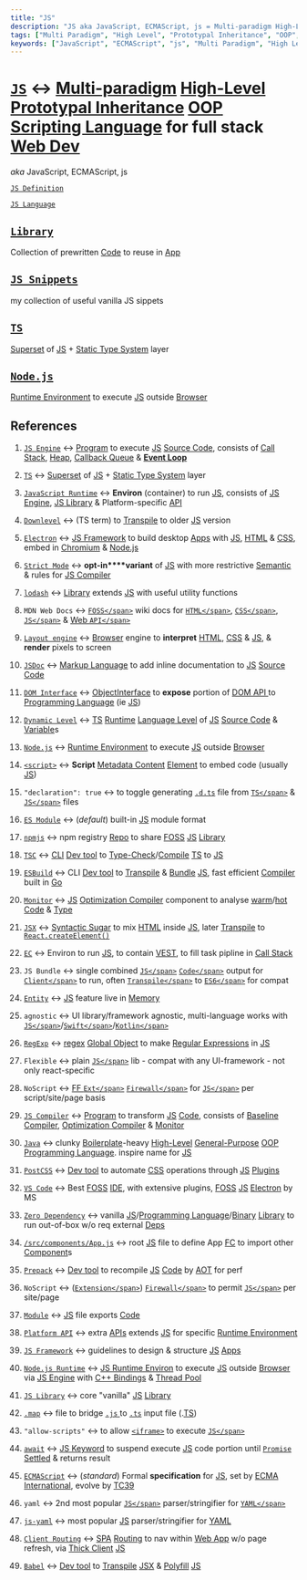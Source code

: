```yaml
---
title: "JS"
description: "JS aka JavaScript, ECMAScript, js = Multi-paradigm High-Level Prototypal Inheritance OOP Scripting Language for full stack Web Dev "
tags: ["Multi Paradigm", "High Level", "Prototypal Inheritance", "OOP", "Scripting Language", "Web Dev", "JS"]
keywords: ["JavaScript", "ECMAScript", "js", "Multi Paradigm", "High Level", "Prototypal Inheritance", "OOP", "Scripting Language", "Web Dev", "JS", "define", "definition", "ELI5", "explain", "what is", "How to"]
---
```


# [`JS`](./)  ↔ [<span data-tooltip-id="preview__mDkEPZJF7KYAHZLje">Multi-paradigm</span>](/wiki/JS/JS-Definition/Multi-paradigm) [<span data-tooltip-id="preview__Wjbm4ffactEqpdkHE">High-Level</span>](/wiki/JS/JS-Definition/Multi-paradigm/High-Level) [<span data-tooltip-id="preview__F46ayoC5CmYX3tLoq">Prototypal Inheritance</span>](/wiki/JS/JS-Definition/Multi-paradigm/Paradigm/OOP/Prototypal-Inheritance) [<span data-tooltip-id="preview__jp7v7BwjYsaPxJACZ">OOP</span>](/wiki/JS/JS-Definition/Multi-paradigm/Paradigm/OOP) [<span data-tooltip-id="preview__EWC8dAd5uDT4nzqgn">Scripting Language</span>](/wiki/Computer-Science/Computer-Language/Programming-Language/Scripting-Language) for full stack [<span data-tooltip-id="preview__KB2eWKppcPGB7SRrw">Web Dev</span>](/wiki/Computer-Science/Computer-Language/Computer/Software/Domain/Web-Dev) 

 *aka* JavaScript, ECMAScript, js

[`JS Definition`](/wiki/JS/JS-Definition)

[`JS Language`](/wiki/JS/JS-Language)

## [`Library`](/wiki/JS/Library)

Collection of prewritten [<span data-tooltip-id="preview__9i74HqGTJjH3GaNAR">Code</span>](/wiki/Computer-Science/Computer-Language/Programming-Language/Source-Code) to reuse in [<span data-tooltip-id="preview__8B6sLHCQmwzb56Z2A">App</span>](/wiki/Computer-Science/Computer-Language/Computer/Software/Domain/Web-Dev/Web-App/App)

## [`JS Snippets`](/wiki/JS/JS-Snippets)

my collection of useful vanilla JS sippets

## [`TS`](/wiki/JS/TS)

[<span data-tooltip-id="preview__4iXrJXNHZSEXe9WWQ">Superset</span>](/wiki/JS/TS/TS-Definition/Superset) of [<span data-tooltip-id="preview__HWLTjZrhernsLocy7">JS</span>](/wiki/JS) + [<span data-tooltip-id="preview__w3MANuj8P9aC4tGAC">Static Type System</span>](/wiki/JS/TS/TS-Definition/Static-Type-System) layer

## [`Node.js`](/wiki/JS/Nodejs)

[<span data-tooltip-id="preview__NRMW2X2SAKWp7P48r">Runtime Environment</span>](/wiki/JS/JS-Definition/JavaScript-Runtime/Runtime-Environment) to execute [<span data-tooltip-id="preview__HWLTjZrhernsLocy7">JS</span>](/wiki/JS) outside [<span data-tooltip-id="preview__GzGa6ipQeeQ93Q7qA">Browser</span>](/wiki/Computer-Science/Computer-Language/Computer/Software/Domain/Web-Dev/Browser)



## References

1. [`JS Engine`](/wiki/JS/JS-Definition/JS-Engine) ↔ [<span data-tooltip-id="preview__g55nW57nnoMrHhvdh">Program</span>](/wiki/Computer-Science/Computer-Language/Computer/Program) to execute [<span data-tooltip-id="preview__HWLTjZrhernsLocy7">JS</span>](/wiki/JS) [<span data-tooltip-id="preview__9i74HqGTJjH3GaNAR">Source Code</span>](/wiki/Computer-Science/Computer-Language/Programming-Language/Source-Code), consists of [<span data-tooltip-id="preview__F8ZNnM5A6Yxo28RgK">Call Stack</span>](/wiki/JS/JS-Definition/JS-Engine/Call-Stack), [<span data-tooltip-id="preview__agKyrqMR64cSLKXXr">Heap</span>](/wiki/JS/JS-Definition/JS-Engine/Heap), [<span data-tooltip-id="preview__rk2bqPWpXG8CBQh7w">Callback Queue</span>](/wiki/JS/JS-Definition/JavaScript-Runtime/Browser-Runtime/Callback-Queue) & [<span data-tooltip-id="preview__cPBwhW5mFKCSPzZpR">**Event Loop**</span>](/wiki/JS/JS-Definition/JavaScript-Runtime/Browser-Runtime/Callback-Queue/Event-Loop) 

2. [`TS`](/wiki/JS/TS) ↔ [<span data-tooltip-id="preview__4iXrJXNHZSEXe9WWQ">Superset</span>](/wiki/JS/TS/TS-Definition/Superset) of [<span data-tooltip-id="preview__HWLTjZrhernsLocy7">JS</span>](/wiki/JS) + [<span data-tooltip-id="preview__w3MANuj8P9aC4tGAC">Static Type System</span>](/wiki/JS/TS/TS-Definition/Static-Type-System) layer

3. [`JavaScript Runtime`](/wiki/JS/JS-Definition/JavaScript-Runtime) ↔ **Environ** (container) to run [<span data-tooltip-id="preview__HWLTjZrhernsLocy7">JS</span>](/wiki/JS), consists of [<span data-tooltip-id="preview__74FiXib3nYwk7d8pP">JS Engine</span>](/wiki/JS/JS-Definition/JS-Engine), [<span data-tooltip-id="preview__ajDCo4GbnuY3HdsLF">JS Library</span>](/wiki/JS/JS-Definition/JavaScript-Runtime/JS-Library) & Platform-specific [<span data-tooltip-id="preview__ugE2YZZfTjrvRFP9p">API</span>](/wiki/Dev-tool/API) 

4. [`Downlevel`](/wiki/JS/TS/TS-Definition/TSC/TSC-commands/Initialize-project-folder-to-run-with-TS/tsconfigjson/compilerOptions/Language-and-Environment-settings/target-es2016/Downlevel) ↔ (TS term) to [<span data-tooltip-id="preview__vFv4TzsqcLcxtKrHc">Transpile</span>](/wiki/React/React-API/JSX/Transpile) to older [<span data-tooltip-id="preview__HWLTjZrhernsLocy7">JS</span>](/wiki/JS) version

5. [`Electron`](/wiki/JS/Library/JS-Framework/Electron) ↔ [<span data-tooltip-id="preview__ogZoRz4PHaMJ6C6AX">JS Framework</span>](/wiki/JS/Library/JS-Framework) to build desktop [<span data-tooltip-id="preview__8B6sLHCQmwzb56Z2A">Apps</span>](/wiki/Computer-Science/Computer-Language/Computer/Software/Domain/Web-Dev/Web-App/App) with [<span data-tooltip-id="preview__HWLTjZrhernsLocy7">JS</span>](/wiki/JS), [<span data-tooltip-id="preview__76YZFGLsBuRNyEMqN">HTML</span>](/wiki/HTML) & [<span data-tooltip-id="preview__35nBdhDNJLwCCyz6A">CSS</span>](/wiki/CSS), embed in [<span data-tooltip-id="preview__p6fdWdPKGfunw6oGE">Chromium</span>](/wiki/Computer-Science/Computer-Language/Computer/Software/Domain/Web-Dev/Browser/Chromium) & [<span data-tooltip-id="preview__Z39RDuJCMzaWFn7Si">Node.js</span>](/wiki/JS/Nodejs) 

6. [`Strict Mode`](/wiki/JS/JS-Language/JS-Syntax/Statement/Directive/use-strict/Strict-Mode) ↔ **opt-in****variant** of [<span data-tooltip-id="preview__HWLTjZrhernsLocy7">JS</span>](/wiki/JS) with more restrictive [<span data-tooltip-id="preview__2QNCCsjjP5PnxbsDu">Semantic</span>](/wiki/Computer-Science/General-Computing-Concepts/Syntax/Semantic) & rules for [<span data-tooltip-id="preview__L6bm6S8CddTBmh97e">JS Compiler</span>](/wiki/JS/JS-Definition/JS-Engine/Compilation-vs-Interpretation/CPUs-only-understand-binary-therefore-all-code-must-be-eventually-converted-into-machine-code/Source-Code-can-be-converted-into-Machine-Code-by-either-compilation-or-interpretation/JS-Compiler) 

7. [`lodash`](/wiki/JS/Library/lodash) ↔ [<span data-tooltip-id="preview__6ERdmyzDi2vQobG6F">Library</span>](/wiki/JS/Library) extends [<span data-tooltip-id="preview__HWLTjZrhernsLocy7">JS</span>](/wiki/JS) with useful utility functions

8. `MDN Web Docs` ↔ [<span data-tooltip-id="preview__QjBLrPAyQxkxakP6b">`FOSS</span>`](/wiki/Computer-Science/Computer-Language/Computer/Software/DRM/License/FOSS) wiki docs for [<span data-tooltip-id="preview__76YZFGLsBuRNyEMqN">`HTML</span>`](/wiki/HTML), [<span data-tooltip-id="preview__35nBdhDNJLwCCyz6A">`CSS</span>`](/wiki/CSS), [<span data-tooltip-id="preview__HWLTjZrhernsLocy7">`JS</span>`](/wiki/JS) & [<span data-tooltip-id="preview__wR4tC9t5Bu55jb93Q">Web `API</span>`](/wiki/JS/JS-Definition/JavaScript-Runtime/Platform-API/Web-API) 

9. [`Layout engine`](/wiki/Computer-Science/Computer-Language/Computer/Software/Domain/Web-Dev/Browser/Layout-engine) ↔ [<span data-tooltip-id="preview__GzGa6ipQeeQ93Q7qA">Browser</span>](/wiki/Computer-Science/Computer-Language/Computer/Software/Domain/Web-Dev/Browser) engine to **interpret** [<span data-tooltip-id="preview__76YZFGLsBuRNyEMqN">HTML</span>](/wiki/HTML), [<span data-tooltip-id="preview__35nBdhDNJLwCCyz6A">CSS</span>](/wiki/CSS) & [<span data-tooltip-id="preview__HWLTjZrhernsLocy7">JS</span>](/wiki/JS), & **render** pixels to screen

10. [`JSDoc`](/wiki/JS/Library/JSDoc) ↔ [<span data-tooltip-id="preview__PeH65ie4nro3mctZM">Markup Language</span>](/wiki/Computer-Science/Computer-Language/Markup-Language) to add inline documentation to [<span data-tooltip-id="preview__HWLTjZrhernsLocy7">JS</span>](/wiki/JS) [<span data-tooltip-id="preview__9i74HqGTJjH3GaNAR">Source Code</span>](/wiki/Computer-Science/Computer-Language/Programming-Language/Source-Code) 

11. [`DOM Interface`](/wiki/JS/JS-Definition/JavaScript-Runtime/Platform-API/Web-API/DOM-API/DOM-Interfaces-are-provided-as-API-to-JavaScript-to-allow-it-to-manipulate-the-DOM-API/DOM-Interface) ↔ [<span data-tooltip-id="preview__gfoaDXrJa2a2qzjzp">Object</span>](/wiki/JS/JS-Language/Object)[<span data-tooltip-id="preview__Z6krN3baMkufJQZMw">Interface</span>](/wiki/Dev-tool/API/Interface) to **expose** portion of [<span data-tooltip-id="preview__fsWSGYWCtxdiQcD2T">DOM API  </span>](/wiki/JS/JS-Definition/JavaScript-Runtime/Platform-API/Web-API/DOM-API) to [<span data-tooltip-id="preview__Z5kuYBHkEihbsxubo">Programming Language</span>](/wiki/Computer-Science/Computer-Language/Programming-Language) (ie [<span data-tooltip-id="preview__HWLTjZrhernsLocy7">JS</span>](/wiki/JS)) 

12. [`Dynamic Level`](/wiki/JS/TS/TS-Definition/Language-Level/Dynamic-Level) ↔ [<span data-tooltip-id="preview__PR6QXQ7XD2g3PmTaF">TS</span>](/wiki/JS/TS) [<span data-tooltip-id="preview__JDaB3CZDvm7pambpE">Runtime</span>](/wiki/JS/JS-Definition/JS-Engine/Call-Stack/EC/Runtime) [<span data-tooltip-id="preview__QTbq9mNfhaFBqPDPn">Language Level</span>](/wiki/JS/TS/TS-Definition/Language-Level) of [<span data-tooltip-id="preview__HWLTjZrhernsLocy7">JS</span>](/wiki/JS) [<span data-tooltip-id="preview__9i74HqGTJjH3GaNAR">Source Code</span>](/wiki/Computer-Science/Computer-Language/Programming-Language/Source-Code) & [<span data-tooltip-id="preview__tuDTHPAfAsdd53o2S">Variable</span>](/wiki/JS/JS-Language/Primitive/undefined/Argument/Variable)s 

13. [`Node.js`](/wiki/JS/Nodejs) ↔ [<span data-tooltip-id="preview__NRMW2X2SAKWp7P48r">Runtime Environment</span>](/wiki/JS/JS-Definition/JavaScript-Runtime/Runtime-Environment) to execute [<span data-tooltip-id="preview__HWLTjZrhernsLocy7">JS</span>](/wiki/JS) outside [<span data-tooltip-id="preview__GzGa6ipQeeQ93Q7qA">Browser</span>](/wiki/Computer-Science/Computer-Language/Computer/Software/Domain/Web-Dev/Browser) 

14. [`<script>`](/wiki/HTML/Metadata-Content/script) ↔ **Script** [<span data-tooltip-id="preview__pa6epD49GxasQ2sfE">Metadata Content</span>](/wiki/HTML/Metadata-Content) [<span data-tooltip-id="preview__8HgfcPhoJsdZip3LA">Element</span>](/wiki/HTML/Flow-Content/HTMLElement) to embed code (usually [<span data-tooltip-id="preview__HWLTjZrhernsLocy7">JS</span>](/wiki/JS))

15. `"declaration": true` ↔ to toggle generating [<span data-tooltip-id="preview__W8Y2H2FypxcrW4NNg">`.d.ts`</span>](/wiki/JS/TS/TS-Syntax/Modules-TS/dts) file from [<span data-tooltip-id="preview__PR6QXQ7XD2g3PmTaF">`TS</span>`](/wiki/JS/TS) & [<span data-tooltip-id="preview__HWLTjZrhernsLocy7">`JS</span>`](/wiki/JS) files 

16. [`ES Module`](/wiki/JS/Library/Module/ES-Module) ↔ (_default_) built-in [<span data-tooltip-id="preview__HWLTjZrhernsLocy7">JS</span>](/wiki/JS) module format

17. [`npmjs`](/wiki/JS/Nodejs/npmjs) ↔ npm registry [<span data-tooltip-id="preview__MXBSNurGf5WnAvwCs">Repo</span>](/wiki/Computer-Science/Computer-Language/Computer/Software/Software-Repository) to share [<span data-tooltip-id="preview__QjBLrPAyQxkxakP6b">FOSS</span>](/wiki/Computer-Science/Computer-Language/Computer/Software/DRM/License/FOSS) [<span data-tooltip-id="preview__HWLTjZrhernsLocy7">JS</span>](/wiki/JS) [<span data-tooltip-id="preview__6ERdmyzDi2vQobG6F">Library</span>](/wiki/JS/Library) 

18. [`TSC`](/wiki/JS/TS/TS-Definition/TSC) ↔ [<span data-tooltip-id="preview__7X4pjMArcfPSR5Zsi">CLI</span>](/wiki/Dev-tool/CLI) [<span data-tooltip-id="preview__9izw8RoFY6epyxXYK">Dev tool</span>](/wiki/Dev-tool) to [<span data-tooltip-id="preview__HJTTWX5zPjGHY9RR9">Type-Check</span>](/wiki/JS/TS/TS-Definition/Static-Type-System/Type-Check)/[<span data-tooltip-id="preview__Xk6nR3mXM84BhggxW">Compile</span>](/wiki/JS/JS-Definition/JS-Engine/Compilation-vs-Interpretation/CPUs-only-understand-binary-therefore-all-code-must-be-eventually-converted-into-machine-code/Source-Code-can-be-converted-into-Machine-Code-by-either-compilation-or-interpretation/Compiler) [<span data-tooltip-id="preview__PR6QXQ7XD2g3PmTaF">TS</span>](/wiki/JS/TS) to [<span data-tooltip-id="preview__HWLTjZrhernsLocy7">JS</span>](/wiki/JS) 

19. [`ESBuild`](/wiki/Dev-tool/Build-Tool/ESBuild) ↔ CLI [<span data-tooltip-id="preview__9izw8RoFY6epyxXYK">Dev tool</span>](/wiki/Dev-tool) to [<span data-tooltip-id="preview__vFv4TzsqcLcxtKrHc">Transpile</span>](/wiki/React/React-API/JSX/Transpile) & [<span data-tooltip-id="preview__BNEWxReXXQjB2Maqc">Bundle</span>](/wiki/JS/Library/Module/Bundler) [<span data-tooltip-id="preview__HWLTjZrhernsLocy7">JS</span>](/wiki/JS), fast efficient [<span data-tooltip-id="preview__Xk6nR3mXM84BhggxW">Compiler</span>](/wiki/JS/JS-Definition/JS-Engine/Compilation-vs-Interpretation/CPUs-only-understand-binary-therefore-all-code-must-be-eventually-converted-into-machine-code/Source-Code-can-be-converted-into-Machine-Code-by-either-compilation-or-interpretation/Compiler) built in [<span data-tooltip-id="preview__RXuQvb7wZuFKsxRYH">Go</span>](/wiki/Computer-Science/Computer-Language/Programming-Language/Go) 

20. [`Monitor`](/wiki/JS/JS-Definition/JS-Engine/Compilation-vs-Interpretation/CPUs-only-understand-binary-therefore-all-code-must-be-eventually-converted-into-machine-code/Source-Code-can-be-converted-into-Machine-Code-by-either-compilation-or-interpretation/JS-Compiler/Optimization-Compiler/Monitor) ↔ [<span data-tooltip-id="preview__HWLTjZrhernsLocy7">JS</span>](/wiki/JS) [<span data-tooltip-id="preview__hydRJ8AxXHqcBLMoW">Optimization Compiler</span>](/wiki/JS/JS-Definition/JS-Engine/Compilation-vs-Interpretation/CPUs-only-understand-binary-therefore-all-code-must-be-eventually-converted-into-machine-code/Source-Code-can-be-converted-into-Machine-Code-by-either-compilation-or-interpretation/JS-Compiler/Optimization-Compiler) component to analyse [<span data-tooltip-id="preview__XtLE6oJ3QBWpLemQ3">warm</span>](/wiki/JS/JS-Definition/JS-Engine/Compilation-vs-Interpretation/CPUs-only-understand-binary-therefore-all-code-must-be-eventually-converted-into-machine-code/Source-Code-can-be-converted-into-Machine-Code-by-either-compilation-or-interpretation/JS-Compiler/Optimization-Compiler/Monitor/warm)/[<span data-tooltip-id="preview__bdC2NgMDz7f3hcqeX">hot</span>](/wiki/JS/JS-Definition/JS-Engine/Compilation-vs-Interpretation/CPUs-only-understand-binary-therefore-all-code-must-be-eventually-converted-into-machine-code/Source-Code-can-be-converted-into-Machine-Code-by-either-compilation-or-interpretation/JS-Compiler/Optimization-Compiler/Monitor/hot) [<span data-tooltip-id="preview__9i74HqGTJjH3GaNAR">Code</span>](/wiki/Computer-Science/Computer-Language/Programming-Language/Source-Code) & [<span data-tooltip-id="preview__ygphzmh7qYAjMwdE2">Type</span>](/wiki/JS/TS/TS-Syntax/Type) 

21. [`JSX`](/wiki/React/React-API/JSX) ↔ [<span data-tooltip-id="preview__bTSLG55MG4278TTY9">Syntactic Sugar</span>](/wiki/JS/JS-Language/JS-Syntax/Syntactic-Sugar) to mix [<span data-tooltip-id="preview__76YZFGLsBuRNyEMqN">HTML</span>](/wiki/HTML) inside [<span data-tooltip-id="preview__HWLTjZrhernsLocy7">JS</span>](/wiki/JS), later [<span data-tooltip-id="preview__vFv4TzsqcLcxtKrHc">Transpile</span>](/wiki/React/React-API/JSX/Transpile) to [<span data-tooltip-id="preview__5xjsx6v432txKHaEy">`React.createElement()`</span>](/wiki/React/React-API/JSX/ReactcreateElement) 

22. [`EC`](/wiki/JS/JS-Definition/JS-Engine/Call-Stack/EC) ↔ Environ to run [<span data-tooltip-id="preview__HWLTjZrhernsLocy7">JS</span>](/wiki/JS), to contain [<span data-tooltip-id="preview__PtAXhYLQchFBYJxd5">VEST</span>](/wiki/JS/JS-Definition/JS-Engine/Call-Stack/EC/VEST), to fill task pipline in [<span data-tooltip-id="preview__F8ZNnM5A6Yxo28RgK">Call Stack</span>](/wiki/JS/JS-Definition/JS-Engine/Call-Stack) 

23. `JS Bundle` ↔ single combined [<span data-tooltip-id="preview__HWLTjZrhernsLocy7">`JS</span>`](/wiki/JS) [<span data-tooltip-id="preview__9i74HqGTJjH3GaNAR">`Code</span>`](/wiki/Computer-Science/Computer-Language/Programming-Language/Source-Code) output for [<span data-tooltip-id="preview__nRwnq3pvFEenGNeTv">`Client</span>`](/wiki/Computer-Science/Computer-Network/Network-Node/Server/Client) to run, often [<span data-tooltip-id="preview__vFv4TzsqcLcxtKrHc">`Transpile</span>`](/wiki/React/React-API/JSX/Transpile) to [<span data-tooltip-id="preview__JNZ4qxh2MShLJkZoa">`ES6</span>`](/wiki/JS/JS-Definition/ECMAScript/ECMAScript-versions/ES6) for compat

24. [`Entity`](/wiki/JS/JS-Language/JS-Syntax/Declaration/function/Entity) ↔ [<span data-tooltip-id="preview__HWLTjZrhernsLocy7">JS</span>](/wiki/JS) feature live in [<span data-tooltip-id="preview__H9jiLdsdyHz8SRi9x">Memory</span>](/wiki/Computer-Science/Computer-Language/Computer/Hardware/Memory) 

25. `agnostic` ↔ UI library/framework agnostic, multi-language works with [<span data-tooltip-id="preview__HWLTjZrhernsLocy7">`JS</span>`](/wiki/JS)/[<span data-tooltip-id="preview__TLdyKK9YPaqitSqBZ">`Swift</span>`](/wiki/Computer-Science/Computer-Language/Programming-Language/Swift)/[<span data-tooltip-id="preview__nBMrsHZCWK9WASuhj">`Kotlin</span>`](/wiki/Computer-Science/Computer-Language/Programming-Language/Kotlin) 

26. [`RegExp`](/wiki/JS/JS-Language/Object/RegExp) ↔ [<span data-tooltip-id="preview__CkmLcDySECqmNE5bY">regex</span>](/wiki/Computer-Science/Computer-Language/regex) [<span data-tooltip-id="preview__ionGAqdoAreBi5kYy">Global Object</span>](/wiki/JS/JS-Definition/JS-Engine/Call-Stack/EC/VEST/Scope-Chain/Scope/Global-Scope/Global-Object) to make [<span data-tooltip-id="preview__CkmLcDySECqmNE5bY">Regular Expressions</span>](/wiki/Computer-Science/Computer-Language/regex) in [<span data-tooltip-id="preview__HWLTjZrhernsLocy7">JS</span>](/wiki/JS) 

27. `Flexible` ↔ plain [<span data-tooltip-id="preview__HWLTjZrhernsLocy7">`JS</span>`](/wiki/JS) lib - compat with any UI-framework - not only react-specific

28. `NoScript` ↔ [<span data-tooltip-id="preview__tQQg5fWezci7dFw5r">FF `Ext</span>`](/wiki/Computer-Science/Computer-Language/Computer/Software/Domain/Web-Dev/Browser/Firefox/FF-Ext) [<span data-tooltip-id="preview__9yzvSDmw8nGwpKLov">`Firewall</span>`](/wiki/Computer-Science/Computer-Network/Network-Node/Firewall) for [<span data-tooltip-id="preview__HWLTjZrhernsLocy7">`JS</span>`](/wiki/JS) per script/site/page basis 

29. [`JS Compiler`](/wiki/JS/JS-Definition/JS-Engine/Compilation-vs-Interpretation/CPUs-only-understand-binary-therefore-all-code-must-be-eventually-converted-into-machine-code/Source-Code-can-be-converted-into-Machine-Code-by-either-compilation-or-interpretation/JS-Compiler) ↔ [<span data-tooltip-id="preview__g55nW57nnoMrHhvdh">Program</span>](/wiki/Computer-Science/Computer-Language/Computer/Program) to transform [<span data-tooltip-id="preview__HWLTjZrhernsLocy7">JS</span>](/wiki/JS) [<span data-tooltip-id="preview__9i74HqGTJjH3GaNAR">Code</span>](/wiki/Computer-Science/Computer-Language/Programming-Language/Source-Code), consists of [<span data-tooltip-id="preview__ZzqdSej9Rf8LtSjjm">Baseline Compiler</span>](/wiki/JS/JS-Definition/JS-Engine/Compilation-vs-Interpretation/CPUs-only-understand-binary-therefore-all-code-must-be-eventually-converted-into-machine-code/Source-Code-can-be-converted-into-Machine-Code-by-either-compilation-or-interpretation/JS-Compiler/Baseline-Compiler), [<span data-tooltip-id="preview__hydRJ8AxXHqcBLMoW">Optimization Compiler</span>](/wiki/JS/JS-Definition/JS-Engine/Compilation-vs-Interpretation/CPUs-only-understand-binary-therefore-all-code-must-be-eventually-converted-into-machine-code/Source-Code-can-be-converted-into-Machine-Code-by-either-compilation-or-interpretation/JS-Compiler/Optimization-Compiler) & [<span data-tooltip-id="preview__pMXNdpBF24tHNcoFQ">Monitor</span>](/wiki/JS/JS-Definition/JS-Engine/Compilation-vs-Interpretation/CPUs-only-understand-binary-therefore-all-code-must-be-eventually-converted-into-machine-code/Source-Code-can-be-converted-into-Machine-Code-by-either-compilation-or-interpretation/JS-Compiler/Optimization-Compiler/Monitor) 

30. [`Java`](/wiki/Computer-Science/Computer-Language/Programming-Language/Java) ↔ clunky [<span data-tooltip-id="preview__fyRhfSsMveD9vFmEJ">Boilerplate</span>](/wiki/React/React-Stack/CRA/Boilerplate)-heavy [<span data-tooltip-id="preview__Wjbm4ffactEqpdkHE">High-Level</span>](/wiki/JS/JS-Definition/Multi-paradigm/High-Level) [<span data-tooltip-id="preview__tpyMbpMtWjvh8HApd">General-Purpose</span>](/wiki/Computer-Science/Computer-Language/Programming-Language/General-Purpose) [<span data-tooltip-id="preview__jp7v7BwjYsaPxJACZ">OOP</span>](/wiki/JS/JS-Definition/Multi-paradigm/Paradigm/OOP) [<span data-tooltip-id="preview__Z5kuYBHkEihbsxubo">Programming Language</span>](/wiki/Computer-Science/Computer-Language/Programming-Language). inspire name for [<span data-tooltip-id="preview__HWLTjZrhernsLocy7">JS</span>](/wiki/JS) 

31. [`PostCSS`](/wiki/CSS/CSS-Stack/PostCSS) ↔ [<span data-tooltip-id="preview__9izw8RoFY6epyxXYK">Dev tool</span>](/wiki/Dev-tool) to automate [<span data-tooltip-id="preview__35nBdhDNJLwCCyz6A">CSS</span>](/wiki/CSS) operations through [<span data-tooltip-id="preview__HWLTjZrhernsLocy7">JS</span>](/wiki/JS) [<span data-tooltip-id="preview__z7Sw6J6fvSY3AcNCn">Plugins</span>](/wiki/Computer-Science/Computer-Language/Computer/Software/Plugin) 

32. [`VS Code`](/wiki/Dev-tool/IDE/VS-Code) ↔ Best [<span data-tooltip-id="preview__QjBLrPAyQxkxakP6b">FOSS</span>](/wiki/Computer-Science/Computer-Language/Computer/Software/DRM/License/FOSS) [<span data-tooltip-id="preview__dhMQEy6ZxMB4reJy3">IDE</span>](/wiki/Dev-tool/IDE), with extensive plugins, [<span data-tooltip-id="preview__QjBLrPAyQxkxakP6b">FOSS</span>](/wiki/Computer-Science/Computer-Language/Computer/Software/DRM/License/FOSS) [<span data-tooltip-id="preview__HWLTjZrhernsLocy7">JS</span>](/wiki/JS) [<span data-tooltip-id="preview__mfZtwKcQJhKfXjymA">Electron</span>](/wiki/JS/Library/JS-Framework/Electron) by MS

33. [`Zero Dependency`](/wiki/JS/Library/Zero-Dependency) ↔ vanilla [<span data-tooltip-id="preview__HWLTjZrhernsLocy7">JS</span>](/wiki/JS)/[<span data-tooltip-id="preview__Z5kuYBHkEihbsxubo">Programming Language</span>](/wiki/Computer-Science/Computer-Language/Programming-Language)/[<span data-tooltip-id="preview__jnvopRBDpcXG5SHSk">Binary</span>](/wiki/Computer-Science/General-Computing-Concepts/Executable) [<span data-tooltip-id="preview__6ERdmyzDi2vQobG6F">Library</span>](/wiki/JS/Library) to run out-of-box w/o req external [<span data-tooltip-id="preview__HhfeuwGd7ENrEPDWN">Deps</span>](/wiki/JS/Library/Module/Dependency) 

34. [`/src/components/App.js`](/wiki/React/React-Stack/CRA/app-skeleton/src/src-components-Appjs) ↔ root [<span data-tooltip-id="preview__HWLTjZrhernsLocy7">JS</span>](/wiki/JS) file to define App [<span data-tooltip-id="preview__9Le7zdA2R4LzoE852">FC</span>](/wiki/React/React-Definition/Component-Based-Architecture/Component/FC) to import other [<span data-tooltip-id="preview__FGrRLxyeqZkpFDAJv">Component</span>](/wiki/React/React-Definition/Component-Based-Architecture/Component)s 

35. [`Prepack`](/wiki/Dev-tool/Prepack) ↔ [<span data-tooltip-id="preview__9izw8RoFY6epyxXYK">Dev tool</span>](/wiki/Dev-tool) to recompile [<span data-tooltip-id="preview__HWLTjZrhernsLocy7">JS</span>](/wiki/JS) [<span data-tooltip-id="preview__9i74HqGTJjH3GaNAR">Code</span>](/wiki/Computer-Science/Computer-Language/Programming-Language/Source-Code) by [<span data-tooltip-id="preview__TXTXMRm8azvTs8joG">AOT</span>](/wiki/JS/JS-Definition/JS-Engine/Compilation-vs-Interpretation/CPUs-only-understand-binary-therefore-all-code-must-be-eventually-converted-into-machine-code/Source-Code-can-be-converted-into-Machine-Code-by-either-compilation-or-interpretation/Compiler/AOT-Compilation) for perf

36. `NoScript` ↔ ([<span data-tooltip-id="preview__z7Sw6J6fvSY3AcNCn">`Extension</span>`](/wiki/Computer-Science/Computer-Language/Computer/Software/Plugin)) [<span data-tooltip-id="preview__9yzvSDmw8nGwpKLov">`Firewall</span>`](/wiki/Computer-Science/Computer-Network/Network-Node/Firewall) to permit [<span data-tooltip-id="preview__HWLTjZrhernsLocy7">`JS</span>`](/wiki/JS) per site/page

37. [`Module`](/wiki/JS/Library/Module) ↔ [<span data-tooltip-id="preview__HWLTjZrhernsLocy7">JS</span>](/wiki/JS) file exports [<span data-tooltip-id="preview__9i74HqGTJjH3GaNAR">Code</span>](/wiki/Computer-Science/Computer-Language/Programming-Language/Source-Code) 

38. [`Platform API`](/wiki/JS/JS-Definition/JavaScript-Runtime/Platform-API) ↔ extra [<span data-tooltip-id="preview__ugE2YZZfTjrvRFP9p">APIs</span>](/wiki/Dev-tool/API) extends [<span data-tooltip-id="preview__HWLTjZrhernsLocy7">JS</span>](/wiki/JS) for specific [<span data-tooltip-id="preview__NRMW2X2SAKWp7P48r">Runtime Environment</span>](/wiki/JS/JS-Definition/JavaScript-Runtime/Runtime-Environment) 

39. [`JS Framework`](/wiki/JS/Library/JS-Framework) ↔ guidelines to design & structure [<span data-tooltip-id="preview__HWLTjZrhernsLocy7">JS</span>](/wiki/JS) [<span data-tooltip-id="preview__8B6sLHCQmwzb56Z2A">Apps</span>](/wiki/Computer-Science/Computer-Language/Computer/Software/Domain/Web-Dev/Web-App/App) 

40. [`Node.js Runtime`](/wiki/JS/JS-Definition/JavaScript-Runtime/Nodejs-Runtime) ↔ [<span data-tooltip-id="preview__9LFtb56ZygeCRiSJ6">JS Runtime Environ</span>](/wiki/JS/JS-Definition/JavaScript-Runtime) to execute [<span data-tooltip-id="preview__HWLTjZrhernsLocy7">JS</span>](/wiki/JS) outside [<span data-tooltip-id="preview__GzGa6ipQeeQ93Q7qA">Browser</span>](/wiki/Computer-Science/Computer-Language/Computer/Software/Domain/Web-Dev/Browser) via [<span data-tooltip-id="preview__74FiXib3nYwk7d8pP">JS Engine</span>](/wiki/JS/JS-Definition/JS-Engine) with [<span data-tooltip-id="preview__GCFedW9smmickhhD7">C++ Bindings</span>](/wiki/JS/JS-Definition/JavaScript-Runtime/Nodejs-Runtime/C-Bindings) & [<span data-tooltip-id="preview__hmt3mj6aTnZhiBcRb">Thread Pool</span>](/wiki/JS/JS-Definition/JavaScript-Runtime/Nodejs-Runtime/Thread-Pool) 

41. [`JS Library`](/wiki/JS/JS-Definition/JavaScript-Runtime/JS-Library) ↔ core "vanilla" [<span data-tooltip-id="preview__HWLTjZrhernsLocy7">JS</span>](/wiki/JS) [<span data-tooltip-id="preview__6ERdmyzDi2vQobG6F">Library</span>](/wiki/JS/Library) 

42. [`.map`](/wiki/JS/TS/TS-Definition/TSC/TSC-commands/Initialize-project-folder-to-run-with-TS/tsconfigjson/compilerOptions/Emit/sourcemap-true/map) ↔ file to bridge [<span data-tooltip-id="preview__HWLTjZrhernsLocy7">`.js` </span>](/wiki/JS) to [<span data-tooltip-id="preview__PR6QXQ7XD2g3PmTaF">`.ts`</span>](/wiki/JS/TS) input file (.[<span data-tooltip-id="preview__PR6QXQ7XD2g3PmTaF">TS</span>](/wiki/JS/TS))

43. `"allow-scripts"` ↔ to allow [<span data-tooltip-id="preview__9qE8bLao9wgucPbr3">`<iframe>`</span>](/wiki/HTML/Flow-Content/HTMLElement/Inline-Element/iframe) to execute [<span data-tooltip-id="preview__HWLTjZrhernsLocy7">`JS</span>`](/wiki/JS) 

44. [`await`](/wiki/JS/JS-Language/JS-Syntax/JS-Keyword/await) ↔ [<span data-tooltip-id="preview__pexPF84p9K3tWTPTS">JS Keyword</span>](/wiki/JS/JS-Language/JS-Syntax/JS-Keyword) to suspend execute [<span data-tooltip-id="preview__HWLTjZrhernsLocy7">JS</span>](/wiki/JS) code portion until [<span data-tooltip-id="preview__bdJPpw8AWaWW9crT9">`Promise`</span>](/wiki/JS/JS-Language/Object/Promise) [<span data-tooltip-id="preview__Yx6rCTSMhdGKQs8t5">Settled</span>](/wiki/JS/JS-Language/Object/Promise/Promise-Lifecycle/Settled) & returns result

45. [`ECMAScript`](/wiki/JS/JS-Definition/ECMAScript) ↔ (_standard_) Formal **specification** for [<span data-tooltip-id="preview__HWLTjZrhernsLocy7">JS</span>](/wiki/JS), set by [<span data-tooltip-id="preview__qL6brqJs3mMQkGSGF">ECMA International</span>](/wiki/JS/JS-Definition/ECMAScript/ECMA-International), evolve by [<span data-tooltip-id="preview__aoe3j9mzQKpn5NLYg">TC39</span>](/wiki/JS/JS-Definition/ECMAScript/TC39) 

46. `yaml` ↔ 2nd most popular [<span data-tooltip-id="preview__HWLTjZrhernsLocy7">`JS</span>`](/wiki/JS) parser/stringifier for [<span data-tooltip-id="preview__MT2Sfffne8SjYKvtg">`YAML</span>`](/wiki/Computer-Science/Computer-Language/Markup-Language/YAML) 

47. [`js-yaml`](/wiki/Computer-Science/Computer-Language/Markup-Language/YAML/js-yaml) ↔ most popular [<span data-tooltip-id="preview__HWLTjZrhernsLocy7">JS</span>](/wiki/JS) parser/stringifier for [<span data-tooltip-id="preview__MT2Sfffne8SjYKvtg">YAML</span>](/wiki/Computer-Science/Computer-Language/Markup-Language/YAML) 

48. [`Client Routing`](/wiki/Computer-Science/Computer-Language/Computer/Software/Domain/Web-Dev/Web-App/Client-Routing) ↔ [<span data-tooltip-id="preview__rTqya3vrZoXSWo3Na">SPA</span>](/wiki/Computer-Science/Computer-Language/Computer/Software/Domain/Web-Dev/Web-App/SPA) [<span data-tooltip-id="preview__Q7jAvydfn6shc7dM9">Routing</span>](/wiki/Computer-Science/Computer-Language/Computer/Software/Domain/Web-Dev/Web-App/Client-Routing/Routing) to nav within [<span data-tooltip-id="preview__yDNvnfGTqaGqBdCw9">Web App</span>](/wiki/Computer-Science/Computer-Language/Computer/Software/Domain/Web-Dev/Web-App) w/o page refresh, via [<span data-tooltip-id="preview__vLMfckxHxp5BdDMvJ">Thick Client</span>](/wiki/Computer-Science/Computer-Language/Computer/Software/Domain/Web-Dev/Web-App/SPA/Thick-Client) [<span data-tooltip-id="preview__HWLTjZrhernsLocy7">JS</span>](/wiki/JS) 

49. [`Babel`](/wiki/React/React-API/JSX/Transpile/Babel) ↔ [<span data-tooltip-id="preview__9izw8RoFY6epyxXYK">Dev tool</span>](/wiki/Dev-tool) to [<span data-tooltip-id="preview__vFv4TzsqcLcxtKrHc">Transpile</span>](/wiki/React/React-API/JSX/Transpile) [<span data-tooltip-id="preview__AFA7phR8QdbJCn9aS">JSX</span>](/wiki/React/React-API/JSX) & [<span data-tooltip-id="preview__XsRQoB84QmpQDDxnv">Polyfill</span>](/wiki/JS/Library/Module/Polyfill) [<span data-tooltip-id="preview__HWLTjZrhernsLocy7">JS</span>](/wiki/JS) 





<PreviewmDkEPZJF7KYAHZLje/>



<PreviewWjbm4ffactEqpdkHE/>



<PreviewF46ayoC5CmYX3tLoq/>



<Previewjp7v7BwjYsaPxJACZ/>



<PreviewEWC8dAd5uDT4nzqgn/>



<PreviewKB2eWKppcPGB7SRrw/>



<Preview9i74HqGTJjH3GaNAR/>



<Preview8B6sLHCQmwzb56Z2A/>



<Preview4iXrJXNHZSEXe9WWQ/>



<PreviewHWLTjZrhernsLocy7/>



<Previeww3MANuj8P9aC4tGAC/>



<PreviewNRMW2X2SAKWp7P48r/>



<PreviewGzGa6ipQeeQ93Q7qA/>



<Previewg55nW57nnoMrHhvdh/>



<PreviewF8ZNnM5A6Yxo28RgK/>



<PreviewagKyrqMR64cSLKXXr/>



<Previewrk2bqPWpXG8CBQh7w/>



<PreviewcPBwhW5mFKCSPzZpR/>



<Preview74FiXib3nYwk7d8pP/>



<PreviewajDCo4GbnuY3HdsLF/>



<PreviewugE2YZZfTjrvRFP9p/>



<PreviewvFv4TzsqcLcxtKrHc/>



<PreviewogZoRz4PHaMJ6C6AX/>



<Preview76YZFGLsBuRNyEMqN/>



<Preview35nBdhDNJLwCCyz6A/>



<Previewp6fdWdPKGfunw6oGE/>



<PreviewZ39RDuJCMzaWFn7Si/>



<Preview2QNCCsjjP5PnxbsDu/>



<PreviewL6bm6S8CddTBmh97e/>



<Preview6ERdmyzDi2vQobG6F/>



<PreviewQjBLrPAyQxkxakP6b/>



<PreviewwR4tC9t5Bu55jb93Q/>



<PreviewPeH65ie4nro3mctZM/>



<PreviewgfoaDXrJa2a2qzjzp/>



<PreviewZ6krN3baMkufJQZMw/>



<PreviewZ5kuYBHkEihbsxubo/>



<PreviewPR6QXQ7XD2g3PmTaF/>



<PreviewJDaB3CZDvm7pambpE/>



<PreviewQTbq9mNfhaFBqPDPn/>



<PreviewtuDTHPAfAsdd53o2S/>



<Previewpa6epD49GxasQ2sfE/>



<Preview8HgfcPhoJsdZip3LA/>



<PreviewW8Y2H2FypxcrW4NNg/>



<PreviewMXBSNurGf5WnAvwCs/>



<Preview7X4pjMArcfPSR5Zsi/>



<Preview9izw8RoFY6epyxXYK/>



<PreviewHJTTWX5zPjGHY9RR9/>



<PreviewXk6nR3mXM84BhggxW/>



<PreviewBNEWxReXXQjB2Maqc/>



<PreviewRXuQvb7wZuFKsxRYH/>



<PreviewhydRJ8AxXHqcBLMoW/>



<PreviewXtLE6oJ3QBWpLemQ3/>



<PreviewbdC2NgMDz7f3hcqeX/>



<Previewygphzmh7qYAjMwdE2/>



<PreviewbTSLG55MG4278TTY9/>



<Preview5xjsx6v432txKHaEy/>



<PreviewPtAXhYLQchFBYJxd5/>



<PreviewnRwnq3pvFEenGNeTv/>



<PreviewJNZ4qxh2MShLJkZoa/>



<PreviewH9jiLdsdyHz8SRi9x/>



<PreviewTLdyKK9YPaqitSqBZ/>



<PreviewnBMrsHZCWK9WASuhj/>



<PreviewCkmLcDySECqmNE5bY/>



<PreviewionGAqdoAreBi5kYy/>



<PreviewtQQg5fWezci7dFw5r/>



<Preview9yzvSDmw8nGwpKLov/>



<PreviewZzqdSej9Rf8LtSjjm/>



<PreviewpMXNdpBF24tHNcoFQ/>



<PreviewfyRhfSsMveD9vFmEJ/>



<PreviewtpyMbpMtWjvh8HApd/>



<Previewz7Sw6J6fvSY3AcNCn/>



<PreviewdhMQEy6ZxMB4reJy3/>



<PreviewmfZtwKcQJhKfXjymA/>



<PreviewjnvopRBDpcXG5SHSk/>



<PreviewHhfeuwGd7ENrEPDWN/>



<Preview9Le7zdA2R4LzoE852/>



<PreviewFGrRLxyeqZkpFDAJv/>



<PreviewTXTXMRm8azvTs8joG/>



<Preview9LFtb56ZygeCRiSJ6/>



<Previewhmt3mj6aTnZhiBcRb/>



<Preview9qE8bLao9wgucPbr3/>



<PreviewpexPF84p9K3tWTPTS/>



<PreviewbdJPpw8AWaWW9crT9/>



<PreviewYx6rCTSMhdGKQs8t5/>



<PreviewqL6brqJs3mMQkGSGF/>



<Previewaoe3j9mzQKpn5NLYg/>



<PreviewMT2Sfffne8SjYKvtg/>



<PreviewrTqya3vrZoXSWo3Na/>



<PreviewQ7jAvydfn6shc7dM9/>



<PreviewyDNvnfGTqaGqBdCw9/>



<PreviewvLMfckxHxp5BdDMvJ/>



<PreviewAFA7phR8QdbJCn9aS/>



<PreviewXsRQoB84QmpQDDxnv/>